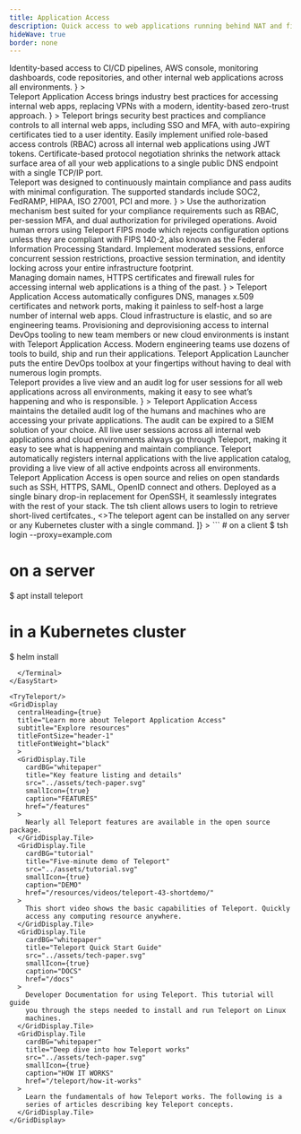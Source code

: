 ```yaml
---
title: Application Access
description: Quick access to web applications running behind NAT and firewalls with security and compliance
hideWave: true
border: none
---
```



<Section bg="grayWave">
  <AnimationHeader
    title="Teleport Application Access"
    subtitle="Teleport Access Plane"
    description={
      <>
        Identity-based access to CI/CD pipelines, AWS console, monitoring dashboards, code repositories, and other internal web applications across all environments.
      </>
    }
  >
  <ApplicationAnimation animationType="application"/>
  </AnimationHeader>
  <AnnouncementBar />
</Section>
<Section bg="flatWhite">
  <ProductBanner
    imgPosition="right"
    title="Easily enforce security for your entire DevOps toolkit"
    subtitle="For DevSecOps"
    src="../assets/application-diagram.png"
    alt="a diagram of server architecture"
    description={
      <>
        Teleport Application Access brings industry best practices for accessing internal web apps, replacing VPNs with a modern, identity-based zero-trust approach.
      </>
      }
  >
    <ProductBanner.Item title="Single sign-on with MFA" >
      Teleport brings security best practices and compliance controls to all internal web apps, including SSO and MFA, with auto-expiring certificates tied to a user identity.
    </ProductBanner.Item>
    <ProductBanner.Item title="Unified access policy" >
      Easily implement unified role-based access controls (RBAC) across all internal web applications using JWT tokens.
    </ProductBanner.Item>
    <ProductBanner.Item title="TLS routing" >
      Certificate-based protocol negotiation shrinks the network attack surface area of all your web applications to a single public DNS endpoint with a single TCP/IP port.
    </ProductBanner.Item>
  </ProductBanner>
</Section>
<Section bg="grayWave">
  <ProductBanner
    imgPosition="left"
    title="Meet compliance requirements"
    subtitle="For compliance-minded engineers"
    src="../assets/meet_compliance_requirements@2x.png"
    alt="a diagram of server architecture"
    description={
      <>
        Teleport was designed to continuously maintain compliance and pass audits with minimal configuration. The supported standards include SOC2, FedRAMP, HIPAA, ISO 27001, PCI and more.
      </>
      }
  >
    <ProductBanner.Item title="Advanced authorization" >
      Use the authorization mechanism best suited for your compliance requirements such as RBAC, per-session MFA, and dual authorization for privileged operations.
    </ProductBanner.Item>
    <ProductBanner.Item title="FIPS mode" >
      Avoid human errors using Teleport FIPS mode which rejects configuration options unless they are compliant with FIPS 140-2, also known as the Federal Information Processing Standard.
    </ProductBanner.Item>
    <ProductBanner.Item title="Session controls" >
      Implement moderated sessions, enforce concurrent session restrictions, proactive session termination, and identity locking across your entire infrastructure footprint.
    </ProductBanner.Item>
  </ProductBanner>
</Section>
<Section bg="wavelight">
  <ProductBanner
    imgPosition="right"
    title="Reduce operational overhead of securing internal web applications"
    subtitle="For developers"
    src="../assets/laptop-application-image@2x-right-side.png"
    alt="a diagram of server architecture"
    description={
      <>
        Managing domain names, HTTPS certificates and firewall rules for accessing internal web applications is a thing of the past.
      </>
      }
  >
    <ProductBanner.Item title="Endpoint management" >
      Teleport Application Access automatically configures DNS, manages x.509 certificates and network ports, making it painless to self-host a large number of internal web apps.
    </ProductBanner.Item>
    <ProductBanner.Item title="Access provisioning" >
      Cloud infrastructure is elastic, and so are engineering teams. Provisioning and deprovisioning access to internal DevOps tooling to new team members or new cloud environments is instant with Teleport Application Access.
    </ProductBanner.Item>
    <ProductBanner.Item title="Application launcher" >
      Modern engineering teams use dozens of tools to build, ship and run their applications. Teleport Application Launcher puts the entire DevOps toolbox at your fingertips without having to deal with numerous login prompts.
    </ProductBanner.Item>
  </ProductBanner>
</Section>
<Section bg="grayWave">
  <ProductBanner
    imgPosition="left"
    title="Complete visibility into access and behavior"
    subtitle="For security professionals"
    src="../assets/pam-working-image@2x-right-side.png"
    alt="a diagram of server architecture"
    description={
      <>
Teleport provides a live view and an audit log for user sessions for all web applications across  all environments, making it easy to see what’s happening and who is responsible.      </>
      }
>
    <ProductBanner.Item title="Unified audit log" >
      Teleport Application Access maintains the detailed audit log of the humans and machines who are accessing your private applications. The audit can be expired to a SIEM solution of your choice.
    </ProductBanner.Item>
    <ProductBanner.Item title="Unified session management" >
      All live user sessions across all internal web applications and cloud environments always go  through Teleport, making it easy to see what is happening and maintain compliance.
    </ProductBanner.Item>
    <ProductBanner.Item title="Live application catalog" >
      Teleport automatically registers internal applications with the live application catalog, providing a live view of all active endpoints across all environments.
    </ProductBanner.Item>
  </ProductBanner>
</Section>
<VideoBanner title="Demo Video" videoId="5Uwhp3IQMHY" />
<WorksWith title="Works with everything you have">
  Teleport Application Access is open source and relies on open standards such as SSH, HTTPS, SAML, OpenID connect and others. Deployed as a single binary drop-in replacement for OpenSSH, it seamlessly integrates with the rest of your stack.
</WorksWith>
<EasyStart
  description="Teleport is easy to deploy and use. We believe that simplicity and good user experience are key to first-class security."
  listDescription="Teleport consists of just two binaries."
  listItems={[
    <>The <span style={{color: "#512FC9", fontFamily: "Ubuntu Mono"}}>tsh</span> client allows users to login to retrieve short-lived certifcates.</>,
    <>The <span style={{color: "#512FC9", fontFamily: "Ubuntu Mono"}}>teleport</span> agent can be installed on any server or any Kubernetes cluster with a single command.</>
  ]}
>
  <Terminal>
```
# on a client
$ tsh login --proxy=example.com

# on a server
$ apt install teleport

# in a Kubernetes cluster
$ helm install
```
  </Terminal>
</EasyStart>

<TryTeleport/>
<GridDisplay
  centralHeading={true}
  title="Learn more about Teleport Application Access"
  subtitle="Explore resources"
  titleFontSize="header-1"
  titleFontWeight="black"
  >
  <GridDisplay.Tile
    cardBG="whitepaper"
    title="Key feature listing and details"
    src="../assets/tech-paper.svg"
    smallIcon={true}
    caption="FEATURES"
    href="/features"
  >
    Nearly all Teleport features are available in the open source package.
  </GridDisplay.Tile>
  <GridDisplay.Tile
    cardBG="tutorial"
    title="Five-minute demo of Teleport"
    src="../assets/tutorial.svg"
    smallIcon={true}
    caption="DEMO"
    href="/resources/videos/teleport-43-shortdemo/"
  >
    This short video shows the basic capabilities of Teleport. Quickly
    access any computing resource anywhere.
  </GridDisplay.Tile>
  <GridDisplay.Tile
    cardBG="whitepaper"
    title="Teleport Quick Start Guide"
    src="../assets/tech-paper.svg"
    smallIcon={true}
    caption="DOCS"
    href="/docs"
  >
    Developer Documentation for using Teleport. This tutorial will guide
    you through the steps needed to install and run Teleport on Linux
    machines.
  </GridDisplay.Tile>
  <GridDisplay.Tile
    cardBG="whitepaper"
    title="Deep dive into how Teleport works"
    src="../assets/tech-paper.svg"
    smallIcon={true}
    caption="HOW IT WORKS"
    href="/teleport/how-it-works"
  >
    Learn the fundamentals of how Teleport works. The following is a
    series of articles describing key Teleport concepts.
  </GridDisplay.Tile>
</GridDisplay>
